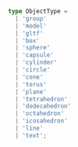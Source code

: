 ```ts
type ObjectType =
  | 'group'
  | 'model'
  | 'gltf'
  | 'box'
  | 'sphere'
  | 'capsule'
  | 'cylinder'
  | 'circle'
  | 'cone'
  | 'torus'
  | 'plane'
  | 'tetrahedron'
  | 'dodecahedron'
  | 'octahedron'
  | 'icosahedron'
  | 'line'
  | 'text';
```
